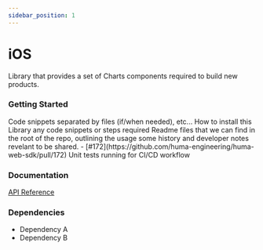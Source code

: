 ```yaml
---
sidebar_position: 1
---
```




# iOS
Library that provides a set of Charts components required to build new products.

### Getting Started
<Tabs>
  <TabItem value="example" label="Example" default>
   Code snippets separated by files (if/when needed), etc...
  </TabItem>
  <TabItem value="installing" label="Installing">
    How to install this Library any code snippets or steps required
  </TabItem>
  <TabItem value="readme" label="Readme" default>
    Readme files that we can find in the root of the repo, outlining the usage some history and developer notes revelant to be shared.
  </TabItem>
  <TabItem value="changelog" label="Changelog">
    - [#172](https://github.com/huma-engineering/huma-web-sdk/pull/172) Unit tests running for CI/CD workflow 
  </TabItem>
</Tabs>

 ### Documentation
[API Reference](https://github.com/huma-engineering/huma-web-sdk/releases)

 ### Dependencies
- Dependency A
- Dependency B